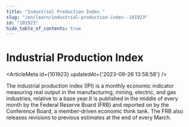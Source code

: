 ```yaml
---
title: "Industrial Production Index "
slug: "/en/learn/industrial-production-index--101923"
id: "101923"
hide_table_of_contents: true
---
```



# Industrial Production Index 

<ArticleMeta id={101923} updatedAt={'2023-09-26 13:58:58'} />
<div className='border-solid border-b border-t-0 my-4 border-[var(--ifm-color-gray-300)]' />

The industrial production index (IPI) is a monthly economic indicator measuring real output in the manufacturing, mining, electric, and gas industries, relative to a base year.It is published in the middle of every month by the Federal Reserve Board (FRB) and reported on by the Conference Board, a member-driven economic think tank. The FRB also releases revisions to previous estimates at the end of every March.
